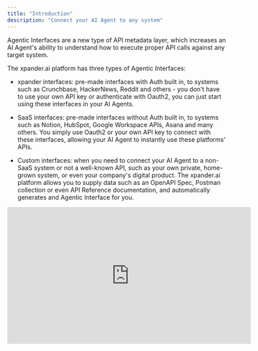 ```yaml
---
title: "Introduction"
description: "Connect your AI Agent to any system"
---
```


Agentic Interfaces are a new type of API metadata layer, which increases an AI Agent's ability to understand how to execute proper API calls against any target system.

The xpander.ai platform has three types of Agentic Interfaces:

* xpander interfaces: pre-made interfaces with Auth built in, to systems such as Crunchbase, HackerNews, Reddit and others - you don't have to use your own API key or authenticate with Oauth2, you can just start using these interfaces in your AI Agents.

* SaaS interfaces: pre-made interfaces without Auth built in, to systems such as Notion, HubSpot, Google Workspace APIs, Asana and many others. You simply use Oauth2 or your own API key to connect with these interfaces, allowing your AI Agent to instantly use these platforms' APIs.

* Custom interfaces: when you need to connect your AI Agent to a non-SaaS system or not a well-known API, such as your own private, home-grown system, or even your company's digital product. The xpander.ai platform allows you to supply data such as an OpenAPI Spec, Postman collection or even API Reference documentation, and automatically generates and Agentic Interface for you.

<iframe width="560" height="315" src="https://www.youtube.com/watch?v=3f1PnrF3XHI" title="YouTube video player" frameborder="0" allow="accelerometer; autoplay; clipboard-write; encrypted-media; gyroscope; picture-in-picture" allowfullscreen />